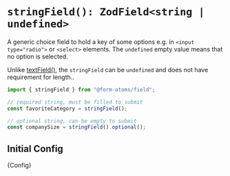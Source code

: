 
<Meta title="fields/stringField" />

# `stringField(): ZodField<string | undefined>`

A generic choice field to hold a key of some options e.g. in `<input type="radio">` or `<select>` elements.
The `undefined` empty value means that no option is selected.

Unlike [textField()](?path=/docs/fields-textfield--docs), the `stringField` can be `undefined` and does not have requirement for length..

```ts
import { stringField } from "@form-atoms/field";

// required string, must be filled to submit
const favoriteCategory = stringField();

// optional string, can be empty to submit
const companySize = stringField().optional();
```

## Initial Config

<Markdown>{Config}</Markdown>
